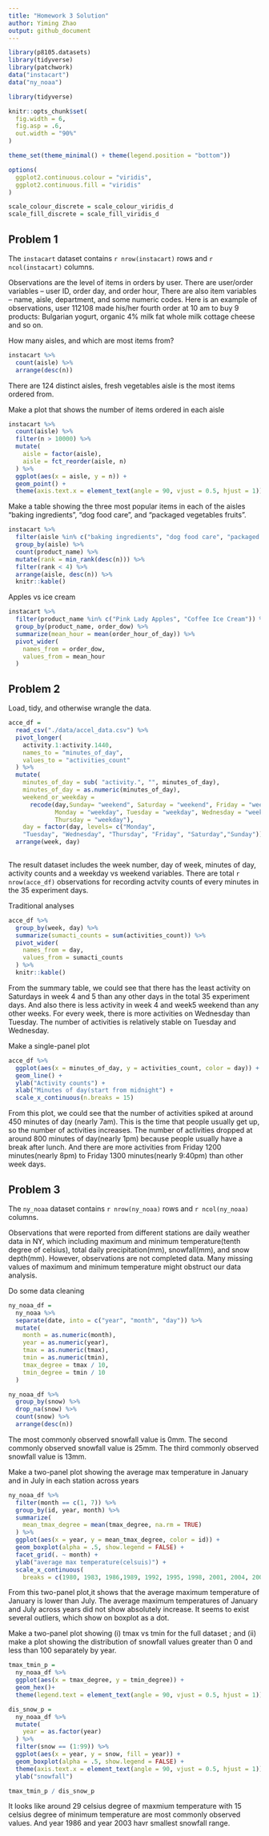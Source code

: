 ```yaml
---
title: "Homework 3 Solution"
author: Yiming Zhao
output: github_document
---
```


```r
library(p8105.datasets)
library(tidyverse)
library(patchwork)
data("instacart")
data("ny_noaa")
```

```r
library(tidyverse)

knitr::opts_chunk$set(
  fig.width = 6,
  fig.asp = .6,
  out.width = "90%"
)

theme_set(theme_minimal() + theme(legend.position = "bottom"))

options(
  ggplot2.continuous.colour = "viridis",
  ggplot2.continuous.fill = "viridis"
)

scale_colour_discrete = scale_colour_viridis_d
scale_fill_discrete = scale_fill_viridis_d
```


## Problem 1

The `instacart` dataset contains `r nrow(instacart)` rows and `r ncol(instacart)` columns.  

Observations are the level of items in orders by user. There are user/order variables -- user ID, order day, 
and order hour, There are also item variables -- name, aisle, department, and some numeric codes.
Here is an example of observations, user 112108 made his/her fourth order at 10 am to buy 9 products: Bulgarian yogurt, organic 4% milk fat whole milk cottage cheese and so on.

How many aisles, and which are most items from?

```r
instacart %>% 
  count(aisle) %>% 
  arrange(desc(n))
```
There are 124 distinct aisles, fresh vegetables aisle is the most items ordered from.

Make a plot that shows the number of items ordered in each aisle

```r
instacart %>% 
  count(aisle) %>% 
  filter(n > 10000) %>% 
  mutate(
    aisle = factor(aisle),
    aisle = fct_reorder(aisle, n)
  ) %>% 
  ggplot(aes(x = aisle, y = n)) +
  geom_point() +
  theme(axis.text.x = element_text(angle = 90, vjust = 0.5, hjust = 1))
```

Make a table showing the three most popular items in each of the aisles “baking ingredients”, “dog food care”, and “packaged vegetables fruits”.

```r
instacart %>% 
  filter(aisle %in% c("baking ingredients", "dog food care", "packaged vegetables fruits")) %>% 
  group_by(aisle) %>% 
  count(product_name) %>% 
  mutate(rank = min_rank(desc(n))) %>% 
  filter(rank < 4) %>% 
  arrange(aisle, desc(n)) %>% 
  knitr::kable()
``` 

Apples vs ice cream

```r
instacart %>% 
  filter(product_name %in% c("Pink Lady Apples", "Coffee Ice Cream")) %>% 
  group_by(product_name, order_dow) %>% 
  summarize(mean_hour = mean(order_hour_of_day)) %>% 
  pivot_wider(
    names_from = order_dow,
    values_from = mean_hour
  )
```


## Problem 2

Load, tidy, and otherwise wrangle the data. 

```r
acce_df = 
  read_csv("./data/accel_data.csv") %>% 
  pivot_longer(
    activity.1:activity.1440,
    names_to = "minutes_of_day",
    values_to = "activities_count"
  ) %>% 
  mutate(
    minutes_of_day = sub( "activity.", "", minutes_of_day),
    minutes_of_day = as.numeric(minutes_of_day),
    weekend_or_weekday = 
      recode(day,Sunday= "weekend", Saturday = "weekend", Friday = "weekday",
             Monday = "weekday", Tuesday = "weekday", Wednesday = "weekday",
             Thursday = "weekday"),
    day = factor(day, levels= c("Monday", 
    "Tuesday", "Wednesday", "Thursday", "Friday", "Saturday","Sunday"))) %>% 
  arrange(week, day)
  
```

The result dataset includes the week number, day of week, minutes of day, activity counts and a weekday vs weekend variables. There are total `r nrow(acce_df)` observations for recording actvity counts of every minutes in the 35 experiment days.  


Traditional analyses

```r
acce_df %>% 
  group_by(week, day) %>% 
  summarize(sumacti_counts = sum(activities_count)) %>% 
  pivot_wider(
    names_from = day,
    values_from = sumacti_counts
  ) %>% 
  knitr::kable()
```

From the summary table, we could see that there has the least activity on Saturdays in week 4 and 5 than any other days in the total 35 experiment days. And also there is less activity in week 4 and week5 weekend than any other weeks. For every week, there is more activities on Wednesday than Tuesday. The number of activities is relatively stable on Tuesday and Wednesday.  


Make a single-panel plot

```r
acce_df %>% 
  ggplot(aes(x = minutes_of_day, y = activities_count, color = day)) +
  geom_line() +
  ylab("Activity counts") +
  xlab("Minutes of day(start from midnight") +
  scale_x_continuous(n.breaks = 15)
```

From this plot, we could see that the number of activities spiked at around 450 minutes of day (nearly 7am). This is the time that people usually get up, so the number of activities increases. The number of activities dropped at around 800 minutes of day(nearly 1pm) because people usually have a break after lunch. And there are more activities from Friday 1200 minutes(nearly 8pm) to Friday 1300 minutes(nearly 9:40pm) than other week days.  


## Problem 3

The `ny_noaa` dataset contains `r nrow(ny_noaa)` rows and `r ncol(ny_noaa)` columns.  

Observations that were reported from different stations are daily weather data in NY, which including maximum and minimum temperature(tenth degree of celsius), total daily precipitation(mm), snowfall(mm), and snow depth(mm). However, observations are not completed data. Many missing values of maximum and minimum temperature might obstruct our data analysis.
  
  
Do some data cleaning

```r
ny_noaa_df = 
  ny_noaa %>% 
  separate(date, into = c("year", "month", "day")) %>% 
  mutate(
    month = as.numeric(month),
    year = as.numeric(year),
    tmax = as.numeric(tmax),
    tmin = as.numeric(tmin),
    tmax_degree = tmax / 10,
    tmin_degree = tmin / 10
  ) 

ny_noaa_df %>% 
  group_by(snow) %>% 
  drop_na(snow) %>% 
  count(snow) %>% 
  arrange(desc(n))
```

The most commonly observed snowfall value is 0mm. The second commonly observed snowfall value is 25mm. The third commonly observed snowfall value is 13mm.  

Make a two-panel plot showing the average max temperature in January and in July in each station across years

```r
ny_noaa_df %>%
  filter(month == c(1, 7)) %>% 
  group_by(id, year, month) %>% 
  summarize(
    mean_tmax_degree = mean(tmax_degree, na.rm = TRUE)
  ) %>% 
  ggplot(aes(x = year, y = mean_tmax_degree, color = id)) +
  geom_boxplot(alpha = .5, show.legend = FALSE) +
  facet_grid(. ~ month) +
  ylab("average max temperature(celsuis)") +
  scale_x_continuous(
    breaks = c(1980, 1983, 1986,1989, 1992, 1995, 1998, 2001, 2004, 2007, 2010))
```

From this two-panel plot,it shows that the average maximum temperature of January is lower than July. The average maximum temperatures of January and July across years did not show absolutely increase. It seems to exist several outliers, which show on boxplot as a dot.


Make a two-panel plot showing (i) tmax vs tmin for the full dataset ; and (ii) make a plot showing the distribution of snowfall values greater than 0 and less than 100 separately by year.


```r
tmax_tmin_p =
  ny_noaa_df %>% 
  ggplot(aes(x = tmax_degree, y = tmin_degree)) +
  geom_hex()+
  theme(legend.text = element_text(angle = 90, vjust = 0.5, hjust = 1)) 

dis_snow_p =
  ny_noaa_df %>% 
  mutate(
    year = as.factor(year)
  ) %>% 
  filter(snow == (1:99)) %>% 
  ggplot(aes(x = year, y = snow, fill = year)) +
  geom_boxplot(alpha = .5, show.legend = FALSE) +
  theme(axis.text.x = element_text(angle = 90, vjust = 0.5, hjust = 1)) +
  ylab("snowfall")

tmax_tmin_p / dis_snow_p
```

It looks like around 29 celsius degree of maxmium temperature with  15 celsius degree of minimum temperature are most commonly observed values. And year 1986 and year 2003 havr smallest snowfall range.
